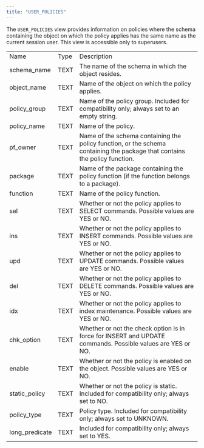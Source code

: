 ```yaml
---
title: "USER_POLICIES"
---
```


<div id="user_policies" class="registered_link"></div>


The `USER_POLICIES` view provides information on policies where the schema containing the object on which the policy applies has the same name as the current session user. This view is accessible only to superusers.

|                 |      |                                                                                                                            |
| --------------- | ---- | -------------------------------------------------------------------------------------------------------------------------- |
| Name            | Type | Description                                                                                                                |
| schema_name    | TEXT | The name of the schema in which the object resides.                                                                        |
| object_name    | TEXT | Name of the object on which the policy applies.                                                                            |
| policy_group   | TEXT | Name of the policy group. Included for compatibility only; always set to an empty string.                                  |
| policy_name    | TEXT | Name of the policy.                                                                                                        |
| pf_owner       | TEXT | Name of the schema containing the policy function, or the schema containing the package that contains the policy function. |
| package         | TEXT | Name of the package containing the policy function (if the function belongs to a package).                                 |
| function        | TEXT | Name of the policy function.                                                                                               |
| sel             | TEXT | Whether or not the policy applies to SELECT commands. Possible values are YES or NO.                                       |
| ins             | TEXT | Whether or not the policy applies to INSERT commands. Possible values are YES or NO.                                       |
| upd             | TEXT | Whether or not the policy applies to UPDATE commands. Possible values are YES or NO.                                       |
| del             | TEXT | Whether or not the policy applies to DELETE commands. Possible values are YES or NO.                                       |
| idx             | TEXT | Whether or not the policy applies to index maintenance. Possible values are YES or NO.                                     |
| chk_option     | TEXT | Whether or not the check option is in force for INSERT and UPDATE commands. Possible values are YES or NO.                 |
| enable          | TEXT | Whether or not the policy is enabled on the object. Possible values are YES or NO.                                         |
| static_policy  | TEXT | Whether or not the policy is static. Included for compatibility only; always set to NO.                                    |
| policy_type    | TEXT | Policy type. Included for compatibility only; always set to UNKNOWN.                                                       |
| long_predicate | TEXT | Included for compatibility only; always set to YES.                                                                        |
